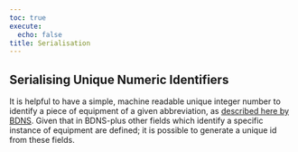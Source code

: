 ```yaml
---
toc: true
execute:
  echo: false
title: Serialisation
---
```


## Serialising Unique Numeric Identifiers

It is helpful to have a simple, machine readable unique integer number to identify
a piece of equipment of a given abbreviation, as [described here by BDNS](https://theodi.github.io/BDNS/BDNS_Specification_naming_syntax.html#format-2). Given that in BDNS-plus other fields which identify
a specific instance of equipment are defined; it is possible to generate a unique id from these fields.



